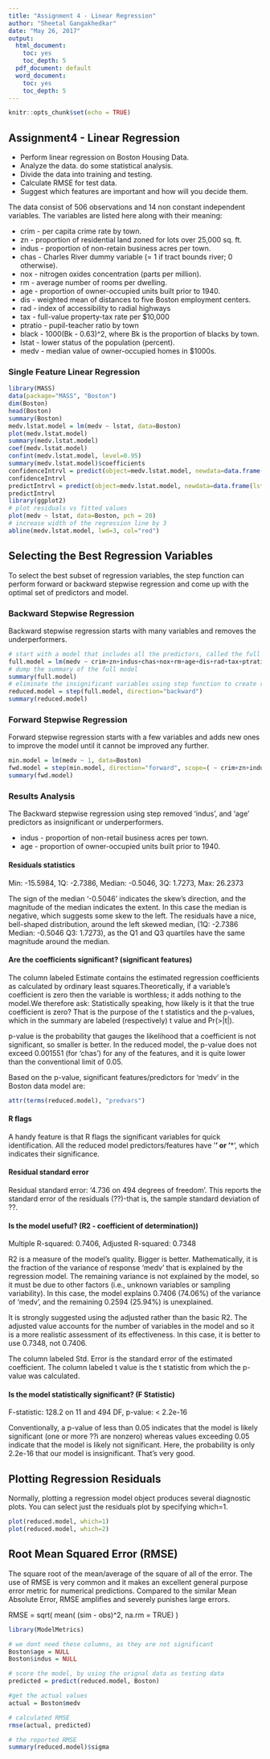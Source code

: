 ```yaml
---
title: "Assignment 4 - Linear Regression"
author: "Sheetal Gangakhedkar"
date: "May 26, 2017"
output:
  html_document:
    toc: yes
    toc_depth: 5
  pdf_document: default
  word_document:
    toc: yes
    toc_depth: 5
---
```


```r
knitr::opts_chunk$set(echo = TRUE)
```

## Assignment4 - Linear Regression
* Perform linear regression on Boston Housing Data. 
* Analyze the data. do some statistical analysis.
* Divide the data into training and testing.
* Calculate RMSE for test data.
* Suggest which features are important and how will you decide them.

The data consist of 506 observations and 14 non constant independent variables. The variables are listed here along with their meaning:

* crim - per capita crime rate by town.
* zn - proportion of residential land zoned for lots over 25,000 sq. ft.
* indus - proportion of non-retain business acres per town.
* chas - Charles River dummy variable (= 1 if tract bounds river; 0 otherwise).
* nox - nitrogen oxides concentration (parts per million).
* rm - average number of rooms per dwelling.
* age - proportion of owner-occupied units built prior to 1940.
* dis - weighted mean of distances to five Boston employment centers.
* rad - index of accessibility to radial highways
* tax - full-value property-tax rate per $10,000
* ptratio - pupil-teacher ratio by town
* black - 1000(Bk - 0.63)^2, where Bk is the proportion of blacks by town.
* lstat - lower status of the population (percent).
* medv - median value of owner-occupied homes in $1000s.

### Single Feature Linear Regression
```r
library(MASS)
data(package="MASS", "Boston")
dim(Boston)
head(Boston)
summary(Boston)
medv.lstat.model = lm(medv ~ lstat, data=Boston)
plot(medv.lstat.model)
summary(medv.lstat.model)
coef(medv.lstat.model)
confint(medv.lstat.model, level=0.95)
summary(medv.lstat.model)$coefficients
confidenceIntrvl = predict(object=medv.lstat.model, newdata=data.frame(lstat = c(5, 10, 15)), interval="confidence")
confidenceIntrvl
predictIntrvl = predict(object=medv.lstat.model, newdata=data.frame(lstat = c(5, 10, 15)), interval="predict")
predictIntrvl
library(ggplot2)
# plot residuals vs fitted values
plot(medv ~ lstat, data=Boston, pch = 20)
# increase width of the regression line by 3
abline(medv.lstat.model, lwd=3, col="red")
```

## Selecting the Best Regression Variables
To select the best subset of regression variables, the step function can perform forward or backward stepwise regression and come up with the optimal set of predictors and model.

### Backward Stepwise Regression
Backward stepwise regression starts with many variables and removes the underperformers.
```r
# start with a model that includes all the predictors, called the full model
full.model = lm(medv ~ crim+zn+indus+chas+nox+rm+age+dis+rad+tax+ptratio+black+lstat, data=Boston)
# dump the summary of the full model
summary(full.model)
# eliminate the insignificant variables using step function to create reduced model
reduced.model = step(full.model, direction="backward")
summary(reduced.model)
```
### Forward Stepwise Regression
Forward stepwise regression starts with a few variables and adds new ones to improve the model until it cannot be improved any further.

```r
min.model = lm(medv ~ 1, data=Boston)
fwd.model = step(min.model, direction="forward", scope=( ~ crim+zn+indus+chas+nox+rm+age+dis+rad+tax+ptratio+black+lstat), trace=0)
summary(fwd.model)
```

### Results Analysis
The Backward stepwise regression using step removed 'indus', and 'age' predictors as insignificant or underperformers.

* indus - proportion of non-retail business acres per town.
* age - proportion of owner-occupied units built prior to 1940.

#### Residuals statistics

Min: -15.5984, 1Q: -2.7386, Median: -0.5046, 3Q: 1.7273, Max: 26.2373
 
The sign of the median '-0.5046' indicates the skew's direction, and the magnitude of the median indicates the extent. In this case the median is negative, which suggests some skew
to the left. The residuals have a nice, bell-shaped distribution, around the left skewed median, (1Q: -2.7386  Median: -0.5046   Q3: 1.7273), as the Q1 and Q3 quartiles have the same magnitude around the median.

#### Are the coefficients significant? (significant features)
The column labeled Estimate contains the estimated regression coefficients as calculated
by ordinary least squares.Theoretically, if a variable's coefficient is zero then the variable is worthless; it adds nothing to the model.We therefore ask: Statistically speaking, how likely is it that the true coefficient is zero? That is the purpose of the t statistics and the p-values, which in the summary are labeled (respectively) t value and Pr(>|t|).

p-value is the probability that gauges the likelihood that a coefficient is not
significant, so smaller is better. In the reduced model, the p-value does not exceed 0.001551  (for 'chas') for any of the features, and it is quite lower than the conventional limit of 0.05.

Based on the p-value, significant features/predictors for 'medv' in the Boston data model are:

```r
attr(terms(reduced.model), "predvars")
```


#### R flags
A handy feature is that R flags the significant variables for quick identification. All the reduced model predictors/features have '**' or '***', which indicates their significance.

#### Residual standard error
Residual standard error: '4.736 on 494 degrees of freedom'. This reports the standard error of the residuals (??)-that is, the sample standard deviation of ??.

#### Is the model useful? (R2 - coefficient of determination))
Multiple R-squared:  0.7406, Adjusted R-squared:  0.7348

R2 is a measure of the model's quality. Bigger is better. Mathematically, it is the
fraction of the variance of response 'medv' that is explained by the regression model. The remaining variance is not explained by the model, so it must be due to other factors (i.e., unknown variables or sampling variability). In this case, the model explains 0.7406
(74.06%) of the variance of 'medv', and the remaining 0.2594 (25.94%) is unexplained.

It is strongly suggested using the adjusted rather than the basic R2. The adjusted value accounts for the number of variables in the model and so it is a more realistic assessment of its effectiveness. In this case, it is better to use 0.7348, not 0.7406.

The column labeled Std. Error is the standard error of the estimated coefficient. The column labeled t value is the t statistic from which the p-value was calculated.

#### Is the model statistically significant? (F Statistic)
F-statistic: 128.2 on 11 and 494 DF,  p-value: < 2.2e-16

Conventionally, a p-value of less than 0.05 indicates that the model is likely significant
(one or more ??i are nonzero) whereas values exceeding 0.05 indicate that
the model is likely not significant. Here, the probability is only 2.2e-16 that our
model is insignificant. That's very good.

## Plotting Regression Residuals
Normally, plotting a regression model object produces several diagnostic plots. You can select just the residuals plot by specifying which=1.
```r
plot(reduced.model, which=1)
plot(reduced.model, which=2)
```

## Root Mean Squared Error (RMSE)

The square root of the mean/average of the square of all of the error. The use of RMSE is very common and it makes an excellent general purpose error metric for numerical predictions. Compared to the similar Mean Absolute Error, RMSE amplifies and severely punishes large errors.

RMSE = sqrt( mean( (sim - obs)^2, na.rm = TRUE) )

```r
library(ModelMetrics)

# we dont need these columns, as they are not significant 
Boston$age = NULL
Boston$indus = NULL

# score the model, by using the orignal data as testing data
predicted = predict(reduced.model, Boston)

#get the actual values 
actual = Boston$medv

# calculated RMSE
rmse(actual, predicted)

# the reported RMSE
summary(reduced.model)$sigma
```
